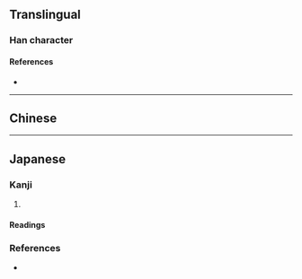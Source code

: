 {{character info}}
==Translingual==

===Han character===
{{Han char|rn=75|rad=木|as=13|sn=17|four=|canj=DFFR,XDFFR|ids=⿰木煔}}

====References====
* {{Han ref|kx=0556.110|dkj=15643|dj=0945.290|hdz=21305.080|uh=6A86}}

----

==Chinese==
{{zh-see|杉|v}}

----

==Japanese==

===Kanji===
{{ja-kanji|grade=|rs=木13}}

# {{alternative form of|ja|杉}}

====Readings====
{{ja-readings
|goon=せん
|kanon=さん
|kun=すぎ}}

===References===
* {{R:Koseki Moji|177410}}